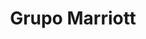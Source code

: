 ---
title: "Grupo Marriott"
publishedAt: ""
summary: "En construcción."

images:
  - "/images/projects/project-01/Ledex01.jpg"
---